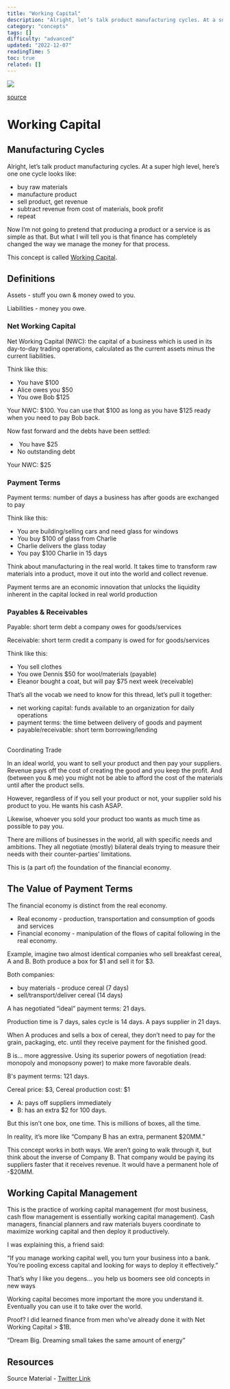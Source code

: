 ```yaml
---
title: "Working Capital"
description: "Alright, let’s talk product manufacturing cycles. At a super high level, here’s one one cycle looks like:"
category: "concepts"
tags: []
difficulty: "advanced"
updated: "2022-12-07"
readingTime: 5
toc: true
related: []
---
```


![](/images/working-capital-banner.jpg)

[source](https://peakcorp.com/blog/growing-investments-equity-vs-cash-flow/)

# Working Capital

## Manufacturing Cycles

Alright, let’s talk product manufacturing cycles. At a super high level, here’s one one cycle looks like: 

*   buy raw materials 
*   manufacture product 
*   sell product, get revenue 
*   subtract revenue from cost of materials, book profit 
*   repeat

Now I’m not going to pretend that producing a product or a service is as simple as that. But what I will tell you is that finance has completely changed the way we manage the money for that process. 

This concept is called [Working Capital](https://en.wikipedia.org/wiki/Working_capital).

## Definitions

Assets - stuff you own & money owed to you.

Liabilities - money you owe.

### Net Working Capital

Net Working Capital (NWC): the capital of a business which is used in its day-to-day trading operations, calculated as the current assets minus the current liabilities. 

Think like this: 

*   You have $100 
*   Alice owes you $50 
*   You owe Bob $125 

Your NWC: $100. You can use that $100 as long as you have $125 ready when you need to pay Bob back. 

Now fast forward and the debts have been settled:

*    You have $25 
*   No outstanding debt 

Your NWC: $25

### Payment Terms

Payment terms: number of days a business has after goods are exchanged to pay 

Think like this: 

*   You are building/selling cars and need glass for windows 
*   You buy $100 of glass from Charlie 
*   Charlie delivers the glass today 
*   You pay $100 Charlie in 15 days

Think about manufacturing in the real world. It takes time to transform raw materials into a product, move it out into the world and collect revenue.

Payment terms are an economic innovation that unlocks the liquidity inherent in the capital locked in real world production

### Payables & Receivables

Payable: short term debt a company owes for goods/services 

Receivable: short term credit a company is owed for for goods/services 

Think like this: 

*   You sell clothes 
*   You owe Dennis $50 for wool/materials (payable) 
*   Eleanor bought a coat, but will pay $75 next week (receivable)

  
That’s all the vocab we need to know for this thread, let’s pull it together:

*   net working capital: funds available to an organization for daily operations 
*   payment terms: the time between delivery of goods and payment 
*   payable/receivable: short term borrowing/lending

##   
Coordinating Trade

In an ideal world, you want to sell your product and then pay your suppliers. Revenue pays off the cost of creating the good and you keep the profit. And (between you & me) you might not be able to afford the cost of the materials until after the product sells. 

However, regardless of if you sell your product or not, your supplier sold his product to you. He wants his cash ASAP. 

Likewise, whoever you sold your product too wants as much time as possible to pay you. 

There are millions of businesses in the world, all with specific needs and ambitions. They all negotiate (mostly) bilateral deals trying to measure their needs with their counter-parties’ limitations. 

This is (a part of) the foundation of the financial economy. 

## The Value of Payment Terms

The financial economy is distinct from the real economy. 

*   Real economy - production, transportation and consumption of goods and services 
*   Financial economy - manipulation of the flows of capital following in the real economy. 

Example, imagine two almost identical companies who sell breakfast cereal, A and B. Both produce a box for $1 and sell it for $3. 

Both companies: 

*   buy materials - produce cereal (7 days) 
*   sell/transport/deliver cereal (14 days) 

A has negotiated “ideal” payment terms: 21 days. 

Production time is 7 days, sales cycle is 14 days. A pays supplier in 21 days. 

When A produces and sells a box of cereal, they don’t need to pay for the grain, packaging, etc. until they receive payment for the finished good. 

B is… more aggressive. Using its superior powers of negotiation (read: monopoly and monopsony power) to make more favorable deals.

B's payment terms: 121 days.

Cereal price: $3, Cereal production cost: $1

*   A: pays off suppliers immediately
*   B: has an extra $2 for 100 days. 

But this isn’t one box, one time. This is millions of boxes, all the time. 

In reality, it’s more like “Company B has an extra, permanent $20MM.”

This concept works in both ways. We aren’t going to walk through it, but think about the inverse of Company B. That company would be paying its suppliers faster that it receives revenue. It would have a permanent hole of -$20MM.

## Working Capital Management

This is the practice of working capital management (for most business, cash flow management is essentially working capital management). Cash managers, financial planners and raw materials buyers coordinate to maximize working capital and then deploy it productively.

I was explaining this, a friend said: 

“If you manage working capital well, you turn your business into a bank. You’re pooling excess capital and looking for ways to deploy it effectively.” 

That’s why I like you degens… you help us boomers see old concepts in new ways

Working capital becomes more important the more you understand it. Eventually you can use it to take over the world.

Proof? I did learned finance from men who’ve already done it with Net Working Capital > $1B.

“Dream Big. Dreaming small takes the same amount of energy”

## Resources

Source Material - [Twitter Link](https://twitter.com/logarithmicrex/status/1536367793603366913)

